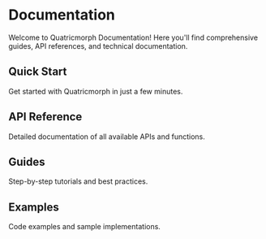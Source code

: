 # Documentation

Welcome to Quatricmorph Documentation! Here you'll find comprehensive guides, API references, and technical documentation.

## Quick Start

Get started with Quatricmorph in just a few minutes.

## API Reference

Detailed documentation of all available APIs and functions.

## Guides

Step-by-step tutorials and best practices.

## Examples

Code examples and sample implementations.